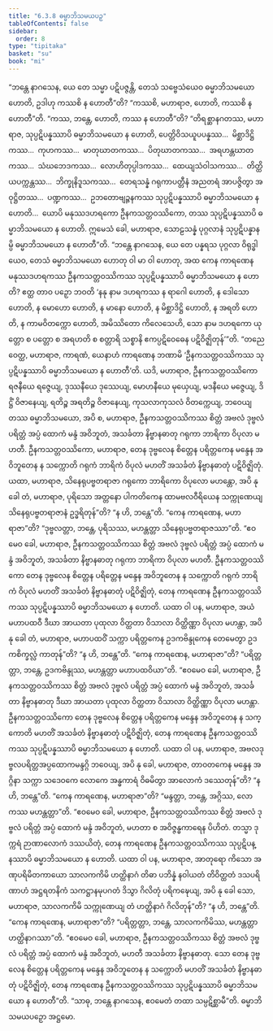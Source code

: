 ```yaml
---
title: "6.3.8 ဓမ္မာဘိသမယပဉှ"
tableOfContents: false
sidebar:
  order: 8
type: "tipitaka"
basket: "su"
book: "mi"
---
```



<DynamicBreadcrumb />

<Division number="197" book="mi" e="ch" v="28">

<Paragraph number="1329" book="mi">
“ဘန္တေ နာဂသေန, ယေ တေ သမ္မာ ပဋိပဇ္ဇန္တိ, တေသံ သဗ္ဗေသံယေဝ ဓမ္မာဘိသမယော ဟောတိ, ဥဒါဟု ကဿစိ န ဟောတီ”တိ? “ကဿစိ, မဟာရာဇ, ဟောတိ, ကဿစိ န ဟောတီ”တိ. “ကဿ, ဘန္တေ, ဟောတိ, ကဿ န ဟောတီ”တိ? “တိရစ္ဆာနဂတဿ, မဟာရာဇ, သုပ္ပဋိပန္နဿာပိ ဓမ္မာဘိသမယော န ဟောတိ, ပေတ္တိဝိသယူပပန္နဿ…  မိစ္ဆာဒိဋ္ဌိကဿ…  ကုဟကဿ…  မာတုဃာတကဿ…  ပိတုဃာတကဿ…  အရဟန္တဃာတကဿ…  သံဃဘေဒကဿ…  လောဟိတုပ္ပါဒကဿ…  ထေယျသံဝါသကဿ…  တိတ္ထိယပက္ကန္တဿ…  ဘိက္ခုနိဒူသကဿ…  တေရသန္နံ ဂရုကာပတ္တီနံ အညတရံ အာပဇ္ဇိတွာ အဝုဋ္ဌိတဿ…  ပဏ္ဍကဿ…  ဥဘတောဗျဉ္ဇနကဿ သုပ္ပဋိပန္နဿာပိ ဓမ္မာဘိသမယော န ဟောတိ…  ယောပိ မနုဿဒဟရကော ဦနကသတ္တဝဿိကော, တဿ သုပ္ပဋိပန္နဿာပိ ဓမ္မာဘိသမယော န ဟောတိ. ဣမေသံ ခေါ, မဟာရာဇ, သောဠသန္နံ ပုဂ္ဂလာနံ သုပ္ပဋိပန္နာနမ္ပိ ဓမ္မာဘိသမယော န ဟောတီ”တိ.
</Paragraph>

<Paragraph number="1330" book="mi">
“ဘန္တေ နာဂသေန, ယေ တေ ပန္နရသ ပုဂ္ဂလာ ဝိရုဒ္ဓါယေဝ, တေသံ ဓမ္မာဘိသမယော ဟောတု ဝါ မာ ဝါ ဟောတု, အထ ကေန ကာရဏေန မနုဿဒဟရကဿ ဦနကသတ္တဝဿိကဿ သုပ္ပဋိပန္နဿာပိ ဓမ္မာဘိသမယော န ဟောတိ? ဧတ္ထ တာဝ ပဉှော ဘဝတိ ‘နနု နာမ ဒဟရကဿ န ရာဂေါ ဟောတိ, န ဒေါသော ဟောတိ, န မောဟော ဟောတိ, န မာနော ဟောတိ, န မိစ္ဆာဒိဋ္ဌိ ဟောတိ, န အရတိ ဟောတိ, န ကာမဝိတက္ကော ဟောတိ, အမိဿိတော ကိလေသေဟိ, သော နာမ ဒဟရကော ယုတ္တော စ ပတ္တော စ အရဟတိ စ စတ္တာရိ သစ္စာနိ ဧကပ္ပဋိဝေဓေန ပဋိဝိဇ္ဈိတုန်’”တိ.
</Paragraph>

<Paragraph number="1331" book="mi">
“တညေဝေတ္ထ, မဟာရာဇ, ကာရဏံ, ယေနာဟံ ကာရဏေန ဘဏာမိ ‘ဦနကသတ္တဝဿိကဿ သုပ္ပဋိပန္နဿာပိ ဓမ္မာဘိသမယော န ဟောတီ’တိ. ယဒိ, မဟာရာဇ, ဦနကသတ္တဝဿိကော ရဇနီယေ ရဇ္ဇေယျ, ဒုဿနီယေ ဒုဿေယျ, မောဟနီယေ မုယှေယျ, မဒနီယေ မဇ္ဇေယျ, ဒိဋ္ဌိံ ဝိဇာနေယျ, ရတိဉ္စ အရတိဉ္စ ဝိဇာနေယျ, ကုသလာကုသလံ ဝိတက္ကေယျ, ဘဝေယျ တဿ ဓမ္မာဘိသမယော, အပိ စ, မဟာရာဇ, ဦနကသတ္တဝဿိကဿ စိတ္တံ အဗလံ ဒုဗ္ဗလံ ပရိတ္တံ အပ္ပံ ထောကံ မန္ဒံ အဝိဘူတံ, အသင်္ခတာ နိဗ္ဗာနဓာတု ဂရုကာ ဘာရိကာ ဝိပုလာ မဟတီ. ဦနကသတ္တဝဿိကော, မဟာရာဇ, တေန ဒုဗ္ဗလေန စိတ္တေန ပရိတ္တကေန မန္ဒေန အဝိဘူတေန န သက္ကောတိ ဂရုကံ ဘာရိကံ ဝိပုလံ မဟတိံ အသင်္ခတံ နိဗ္ဗာနဓာတုံ ပဋိဝိဇ္ဈိတုံ.
</Paragraph>

<Paragraph number="1332" book="mi">
ယထာ, မဟာရာဇ, သိနေရုပဗ္ဗတရာဇာ ဂရုကော ဘာရိကော ဝိပုလော မဟန္တော, အပိ နု ခေါ တံ, မဟာရာဇ, ပုရိသော အတ္တနော ပါကတိကေန ထာမဗလဝီရိယေန သက္ကုဏေယျ သိနေရုပဗ္ဗတရာဇာနံ ဥဒ္ဓရိတုန်”တိ? “န ဟိ, ဘန္တေ”တိ. “ကေန ကာရဏေန, မဟာရာဇာ”တိ? “ဒုဗ္ဗလတ္တာ, ဘန္တေ, ပုရိသဿ, မဟန္တတ္တာ သိနေရုပဗ္ဗတရာဇဿာ”တိ. “ဧဝမေဝ ခေါ, မဟာရာဇ, ဦနကသတ္တဝဿိကဿ စိတ္တံ အဗလံ ဒုဗ္ဗလံ ပရိတ္တံ အပ္ပံ ထောကံ မန္ဒံ အဝိဘူတံ, အသင်္ခတာ နိဗ္ဗာနဓာတု ဂရုကာ ဘာရိကာ ဝိပုလာ မဟတီ. ဦနကသတ္တဝဿိကော တေန ဒုဗ္ဗလေန စိတ္တေန ပရိတ္တေန မန္ဒေန အဝိဘူတေန န သက္ကောတိ ဂရုကံ ဘာရိကံ ဝိပုလံ မဟတိံ အသင်္ခတံ နိဗ္ဗာနဓာတုံ ပဋိဝိဇ္ဈိတုံ, တေန ကာရဏေန ဦနကသတ္တဝဿိကဿ သုပ္ပဋိပန္နဿာပိ ဓမ္မာဘိသမယော န ဟောတိ.
</Paragraph>

<Paragraph number="1333" book="mi">
ယထာ ဝါ ပန, မဟာရာဇ, အယံ မဟာပထဝီ ဒီဃာ အာယတာ ပုထုလာ ဝိတ္ထတာ ဝိသာလာ ဝိတ္ထိဏ္ဏာ ဝိပုလာ မဟန္တာ, အပိ နု ခေါ တံ, မဟာရာဇ, မဟာပထဝိံ သက္ကာ ပရိတ္တကေန ဥဒကဗိန္ဒုကေန တေမေတွာ ဥဒကစိက္ခလ္လံ ကာတုန်”တိ? “န ဟိ, ဘန္တေ”တိ. “ကေန ကာရဏေန, မဟာရာဇာ”တိ? “ပရိတ္တတ္တာ, ဘန္တေ, ဥဒကဗိန္ဒုဿ, မဟန္တတ္တာ မဟာပထဝိယာ”တိ. “ဧဝမေဝ ခေါ, မဟာရာဇ, ဦနကသတ္တဝဿိကဿ စိတ္တံ အဗလံ ဒုဗ္ဗလံ ပရိတ္တံ အပ္ပံ ထောကံ မန္ဒံ အဝိဘူတံ, အသင်္ခတာ နိဗ္ဗာနဓာတု ဒီဃာ အာယတာ ပုထုလာ ဝိတ္ထတာ ဝိသာလာ ဝိတ္ထိဏ္ဏာ ဝိပုလာ မဟန္တာ. ဦနကသတ္တဝဿိကော တေန ဒုဗ္ဗလေန စိတ္တေန ပရိတ္တကေန မန္ဒေန အဝိဘူတေန န သက္ကောတိ မဟတိံ အသင်္ခတံ နိဗ္ဗာနဓာတုံ ပဋိဝိဇ္ဈိတုံ, တေန ကာရဏေန ဦနကသတ္တဝဿိကဿ သုပ္ပဋိပန္နဿာပိ ဓမ္မာဘိသမယော န ဟောတိ.
</Paragraph>

<Paragraph number="1334" book="mi">
ယထာ ဝါ ပန, မဟာရာဇ, အဗလဒုဗ္ဗလပရိတ္တအပ္ပထောကမန္ဒဂ္ဂိ ဘဝေယျ, အပိ နု ခေါ, မဟာရာဇ, တာဝတကေန မန္ဒေန အဂ္ဂိနာ သက္ကာ သဒေဝကေ လောကေ အန္ဓကာရံ ဝိဓမိတွာ အာလောကံ ဒဿေတုန်”တိ? “န ဟိ, ဘန္တေ”တိ. “ကေန ကာရဏေန, မဟာရာဇာ”တိ? “မန္ဒတ္တာ, ဘန္တေ, အဂ္ဂိဿ, လောကဿ မဟန္တတ္တာ”တိ. “ဧဝမေဝ ခေါ, မဟာရာဇ, ဦနကသတ္တဝဿိကဿ စိတ္တံ အဗလံ ဒုဗ္ဗလံ ပရိတ္တံ အပ္ပံ ထောကံ မန္ဒံ အဝိဘူတံ, မဟတာ စ အဝိဇ္ဇန္ဓကာရေန ပိဟိတံ. တသ္မာ ဒုက္ကရံ ဉာဏာလောကံ ဒဿယိတုံ, တေန ကာရဏေန ဦနကသတ္တဝဿိကဿ သုပ္ပဋိပန္နဿာပိ ဓမ္မာဘိသမယော န ဟောတိ.
</Paragraph>

<Paragraph number="1335" book="mi">
ယထာ ဝါ ပန, မဟာရာဇ, အာတုရော ကိသော အဏုပရိမိတကာယော သာလကကိမိ ဟတ္ထိနာဂံ တိဓာ ပဘိန္နံ နဝါယတံ တိဝိတ္ထတံ ဒသပရိဏာဟံ အဋ္ဌရတနိကံ သကဋ္ဌာနမုပဂတံ ဒိသွာ ဂိလိတုံ ပရိကဍ္ဎေယျ, အပိ နု ခေါ သော, မဟာရာဇ, သာလကကိမိ သက္ကုဏေယျ တံ ဟတ္ထိနာဂံ ဂိလိတုန်”တိ? “န ဟိ, ဘန္တေ”တိ. “ကေန ကာရဏေန, မဟာရာဇာ”တိ? “ပရိတ္တတ္တာ, ဘန္တေ, သာလကကိမိဿ, မဟန္တတ္တာ ဟတ္ထိနာဂဿာ”တိ. “ဧဝမေဝ ခေါ, မဟာရာဇ, ဦနကသတ္တဝဿိကဿ စိတ္တံ အဗလံ ဒုဗ္ဗလံ ပရိတ္တံ အပ္ပံ ထောကံ မန္ဒံ အဝိဘူတံ, မဟတီ အသင်္ခတာ နိဗ္ဗာနဓာတု. သော တေန ဒုဗ္ဗလေန စိတ္တေန ပရိတ္တကေန မန္ဒေန အဝိဘူတေန န သက္ကောတိ မဟတိံ အသင်္ခတံ နိဗ္ဗာနဓာတုံ ပဋိဝိဇ္ဈိတုံ, တေန ကာရဏေန ဦနကသတ္တဝဿိကဿ သုပ္ပဋိပန္နဿာပိ ဓမ္မာဘိသမယော န ဟောတီ”တိ. “သာဓု, ဘန္တေ နာဂသေန, ဧဝမေတံ တထာ သမ္ပဋိစ္ဆာမီ”တိ.

</Paragraph>
</Division>

<Paragraph number="1336" type="center" book="mi">
ဓမ္မာဘိသမယပဉှော အဋ္ဌမော.
</Paragraph>